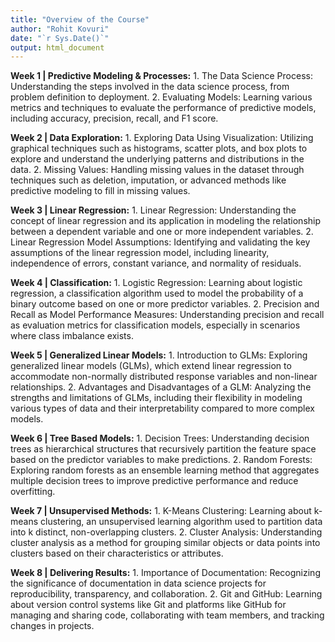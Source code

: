 ```yaml
---
title: "Overview of the Course"
author: "Rohit Kovuri"
date: "`r Sys.Date()`"
output: html_document
---
```


**Week 1 | Predictive Modeling & Processes:**
1. The Data Science Process: Understanding the steps involved in the data science process, from problem definition to deployment.
2. Evaluating Models: Learning various metrics and techniques to evaluate the performance of predictive models, including accuracy, precision, recall, and F1 score.

**Week 2 | Data Exploration:**
1. Exploring Data Using Visualization: Utilizing graphical techniques such as histograms, scatter plots, and box plots to explore and understand the underlying patterns and distributions in the data.
2. Missing Values: Handling missing values in the dataset through techniques such as deletion, imputation, or advanced methods like predictive modeling to fill in missing values.

**Week 3 | Linear Regression:**
1. Linear Regression: Understanding the concept of linear regression and its application in modeling the relationship between a dependent variable and one or more independent variables.
2. Linear Regression Model Assumptions: Identifying and validating the key assumptions of the linear regression model, including linearity, independence of errors, constant variance, and normality of residuals.

**Week 4 | Classification:**
1. Logistic Regression: Learning about logistic regression, a classification algorithm used to model the probability of a binary outcome based on one or more predictor variables.
2. Precision and Recall as Model Performance Measures: Understanding precision and recall as evaluation metrics for classification models, especially in scenarios where class imbalance exists.

**Week 5 | Generalized Linear Models:**
1. Introduction to GLMs: Exploring generalized linear models (GLMs), which extend linear regression to accommodate non-normally distributed response variables and non-linear relationships.
2. Advantages and Disadvantages of a GLM: Analyzing the strengths and limitations of GLMs, including their flexibility in modeling various types of data and their interpretability compared to more complex models.

**Week 6 | Tree Based Models:**
1. Decision Trees: Understanding decision trees as hierarchical structures that recursively partition the feature space based on the predictor variables to make predictions.
2. Random Forests: Exploring random forests as an ensemble learning method that aggregates multiple decision trees to improve predictive performance and reduce overfitting.

**Week 7 | Unsupervised Methods:**
1. K-Means Clustering: Learning about k-means clustering, an unsupervised learning algorithm used to partition data into k distinct, non-overlapping clusters.
2. Cluster Analysis: Understanding cluster analysis as a method for grouping similar objects or data points into clusters based on their characteristics or attributes.

**Week 8 | Delivering Results:**
1. Importance of Documentation: Recognizing the significance of documentation in data science projects for reproducibility, transparency, and collaboration.
2. Git and GitHub: Learning about version control systems like Git and platforms like GitHub for managing and sharing code, collaborating with team members, and tracking changes in projects.